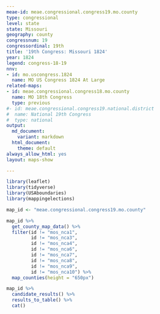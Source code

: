 ```yaml
---
meae-id: meae.congressional.congress19.mo.county
type: congressional
level: state
state: Missouri
geography: county
congressnum: 19
congressordinal: 19th
title: '19th Congress: Missouri 1824'
year: 1824
legend: congress-18-19
nnv:
- id: mo.uscongress.1824
  name: MO US Congress 1824 At Large
related-maps:
- id: meae.congressional.congress18.mo.county
  name: MO 18th Congress
  type: previous
#- id: meae.congressional.congress19.national.district
#  name: National 19th Congress
#  type: national
output:
  md_document:
    variant: markdown
  html_document:
    theme: default
always_allow_html: yes
layout: maps-show

---
```


```r
library(leaflet)
library(tidyverse)
library(USAboundaries)
library(mappingelections)

map_id <- "meae.congressional.congress19.mo.county"
```

<div class="map">

```r
map_id %>%
  get_county_map_data() %>%
  filter(id != "mos_nca1",
         id != "mos_nca3",
         id != "mos_nca4",
         id != "mos_nca6",
         id != "mos_nca7",
         id != "mos_nca8",
         id != "mos_nca9",
         id != "mos_nca10") %>% 
  map_counties(height = "650px")
```

</div>

<div class="results-table">

```r
map_id %>%
  candidate_results() %>%
  results_to_table() %>%
  cat()
```

</div>
